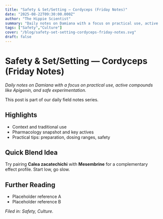 ```yaml
---
title: "Safety & Set/Setting — Cordyceps (Friday Notes)"
date: "2025-08-22T09:30:00.000Z"
author: "The Hippie Scientist"
summary: "Daily notes on Damiana with a focus on practical use, active compounds like Apigenin, and safe experimentation."
tags: ["Safety","Culture"]
cover: "/blog/safety-set-setting-cordyceps-friday-notes.svg"
draft: false
---
```



# Safety & Set/Setting — Cordyceps (Friday Notes)

_Daily notes on Damiana with a focus on practical use, active compounds like Apigenin, and safe experimentation._

<Callout emoji="🌿">This post is part of our daily field notes series.</Callout>

## Highlights

- Context and traditional use
- Pharmacology snapshot and key actives
- Practical tips: preparation, dosing ranges, safety

## Quick Blend Idea

Try pairing **Calea zacatechichi** with **Mesembrine** for a complementary effect profile. Start low, go slow.

## Further Reading

- Placeholder reference A
- Placeholder reference B

*Filed in: Safety, Culture.*
